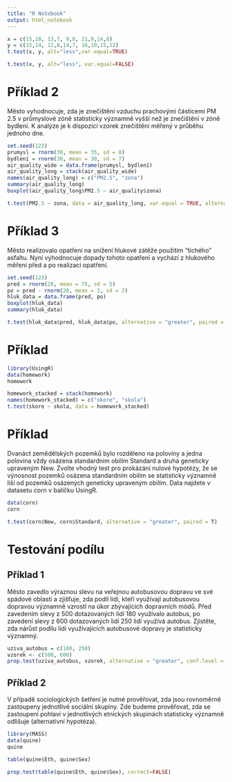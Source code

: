 ```yaml
---
title: "R Notebook"
output: html_notebook
---
```


```r
x = c(15,10, 13,7, 9,8, 21,9,14,8)
y = c(15,14, 12,8,14,7, 16,10,15,12)
t.test(x, y, alt="less",var.equal=TRUE)

```
```r
t.test(x, y, alt="less", var.equal=FALSE)

```

# Příklad 2

Město vyhodnocuje, zda je znečištění vzduchu prachovými částicemi PM 2.5 v průmyslové zóně statisticky významně vyšší než je znečištění v zóně bydlení. K analýze je k dispozici vzorek znečištění měřený v průběhu jednoho dne. 


```r
set.seed(123)
prumysl = rnorm(30, mean = 35, sd = 8)
bydlení = rnorm(30, mean = 30, sd = 7)
air_quality_wide = data.frame(prumysl, bydlení)
air_quality_long = stack(air_quality_wide)
names(air_quality_long) = c("PM2.5", "zona")
summary(air_quality_long)
boxplot(air_quality_long$PM2.5 ~ air_quality$zona)

```

```r
t.test(PM2.5 ~ zona, data = air_quality_long, var.equal = TRUE, alternative = "greater")
```

# Příklad 3

Město realizovalo opatření na snížení hlukové zátěže použitím "tichého" asfaltu. Nyní vyhodnocuje dopady tohoto opatření a vychází z hlukového měření před a po realizaci opatření.


```r
set.seed(123)
pred = rnorm(20, mean = 75, sd = 5)
po = pred - rnorm(20, mean = 3, sd = 2) 
hluk_data = data.frame(pred, po)
boxplot(hluk_data)
summary(hluk_data)

```


```r
t.test(hluk_data$pred, hluk_data$po, alternative = "greater", paired = TRUE)
```



# Příklad 

```r
library(UsingR)
data(homework)
homework
```

```r
homework_stacked = stack(homework)
names(homework_stacked) = c("skore", "skola")
t.test(skore ~ skola, data = homework_stacked)
```


# Příklad

Dvanáct zemědělských pozemků bylo rozděleno na poloviny a jedna polovina vždy osázena standardním obilím Standard a druhá geneticky upraveným New. Zvolte vhodný test pro prokázání nulové hypotézy, že se výnosnost pozemků osázena standardním obilím se statisticky významně liší od pozemků osázených geneticky upraveným obilím. 
Data najdete v datasetu corn v balíčku UsingR. 

```r
data(corn)
corn
```

```r
t.test(corn$New, corn$Standard, alternative = "greater", paired = T)
```




# Testování podílu

## Příklad 1

Město zavedlo výraznou slevu na veřejnou autobusovou dopravu ve své spádové oblasti a zjišťuje, zda podíl lidí, kteří využívají autobusovou dopravou významně vzrostl na úkor zbývajících dopravních módů. Před zavedením slevy z 500 dotazovaných lidí 180 využívalo autobus, po zavedení slevy z 600 dotazovaných lidí 250 lidí využívá autobus. Zjistěte, zda nárůst podílu lidí využívajících autobusové dopravy je statisticky významný.


```r
uziva_autobus = c(180, 250)
vzorek <- c(500, 600)
prop.test(uziva_autobus, vzorek, alternative = "greater", conf.level = 0.95)
```

## Příklad 2

V případě sociologických šetření je nutné prověřovat, zda jsou rovnoměrně zastoupeny jednotlivé sociální skupiny. Zde budeme prověřovat, zda se zastoupení pohlaví v jednotlivých etnických skupinách statisticky významně odlišuje (alternativní hypotéza). 


```r
library(MASS)
data(quine)
quine
```

```r
table(quine$Eth, quine$Sex) 
```
```r
prop.test(table(quine$Eth, quine$Sex), correct=FALSE) 
```

